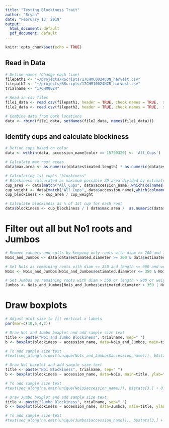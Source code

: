 ```yaml
---
title: "Testing Blockiness Trait"
author: "Bryan"
date: "February 13, 2018"
output:
  html_document: default
  pdf_document: default
---
```


```r
knitr::opts_chunk$set(echo = TRUE)
```

## Read in Data

```r
# Define names (Change each time)
filepath1 <- "~/projects/RScripts/17CHMC0024CUN_harvest.csv"
filepath2 <- "~/projects/RScripts/17CHM10024HCR_harvest.csv"
trialname <- "17CHM0024"

# Read in csv files
file1_data <- read.csv(filepath1, header = TRUE, check.names = TRUE,  stringsAsFactors = FALSE)
file2_data <- read.csv(filepath2, header = TRUE, check.names = TRUE,  stringsAsFactors = FALSE)

# Combine data from both locations
data <- rbind(file1_data, setNames(file2_data, names(file1_data)))
```

## Identify cups and calculate blockiness

```r

# Define cups based on color
data <- within(data, accession_name[color == 15790320] <- 'All_Cups')

# Calculate max root areas
data$max.area <- as.numeric(data$estimated.length) * as.numeric(data$estimated.diameter)

# Calculating 1st cup's "blockiness"
# Blockiness calculated as maximum possible 2D area divided by estimated weight.
cup_area <- data[match("All_Cups", data$accession_name),which(colnames(data)=="max.area")]
cup_weight <- data[match("All_Cups", data$accession_name),which(colnames(data)=="estimaged.weight")]
cup_blockiness <- cup_area / cup_weight

# Calculate blockiness as % of 1st cup for each root
data$blockiness <- cup_blockiness / ( data$max.area /  as.numeric(data$estimaged.weight) )
```

# Filter out all but No1 roots and Jumbos

```r
# Remove canners and culls by keeping only roots with diam >= 200 and length >= 299 and weight >=50
No1s_and_Jumbos <- data[data$estimated.diameter >= 200 & data$estimated.length >= 300 & data$estimaged.weight >= 50,]

# Set No1s as remaining roots with diam <= 350 and length <= 900 and weight <=220
No1s <- No1s_and_Jumbos[No1s_and_Jumbos$estimated.diameter <= 350 & No1s_and_Jumbos$estimated.length <= 900 & No1s_and_Jumbos$estimaged.weight <= 220,] 

# Set Jumbos as remaining roots with diam > 350 or length > 900 or weight > 220
Jumbos <- No1s_and_Jumbos[No1s_and_Jumbos$estimated.diameter > 350 | No1s_and_Jumbos$estimated.length > 900 | No1s_and_Jumbos$estimaged.weight > 220,]
```

# Draw boxplots 

```r
# Adjust plot size to fit vertical x labels
par(mar=c(10,5,4,2))

# Draw No1 and Jumbo boxplot and add sample size text
title <- paste("No1 and Jumbo Blockiness", trialname, sep=" ") 
b <- boxplot(blockiness ~ accession_name, data=No1s_and_Jumbos, main=title, ylab="Blockiness", las=2)

# To add sample size text 
#text(seq_along(na.omit(unique(No1s_and_Jumbos$accession_name))), b$stats[3,] + 0.015, b$n)

# Draw No1 boxplot and add sample size text
title <- paste("No1 Blockiness", trialname, sep=" ") 
b <- boxplot(blockiness ~ accession_name, data=No1s, main=title, ylab="Blockiness", las=2)

# To add sample size text 
#text(seq_along(na.omit(unique(No1s$accession_name))), b$stats[3,] + 0.015, b$n)

# Draw Jumbo boxplot and add sample size text
title <- paste("Jumbo Blockiness", trialname, sep=" ") 
b <- boxplot(blockiness ~ accession_name, data=Jumbos, main=title, ylab="Blockiness", las=2)

# To add sample size text 
#text(seq_along(na.omit(unique(Jumbos$accession_name))), b$stats[3,] + 0.015, b$n)
```
